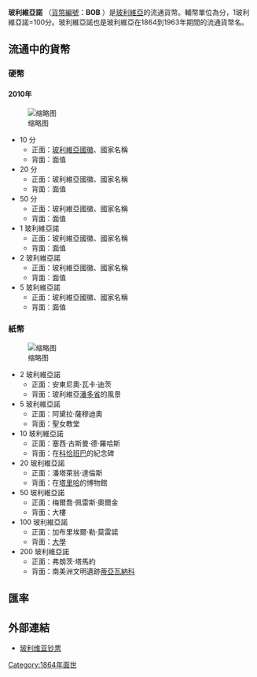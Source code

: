 '''玻利維亞諾''' （[[ISO_4217|貨幣編號]]：'''BOB''' ）是[[玻利維亞|玻利維亞]]的流通貨幣。輔幣單位為分，1玻利維亞諾=100分。玻利維亞諾也是玻利維亞在1864到1963年期間的流通貨幣名。

==流通中的貨幣==
===硬幣===
====2010年====
[[File:Bolivian_boliviano_coin_set.jpg|缩略图]]
*10 分
**正面：[[玻利維亞國徽|玻利維亞國徽]]、國家名稱
**背面：面值
*20 分
**正面：玻利維亞國徽、國家名稱
**背面：面值
*50 分
**正面：玻利維亞國徽、國家名稱
**背面：面值
*1 玻利維亞諾
**正面：玻利維亞國徽、國家名稱
**背面：面值
*2 玻利維亞諾
**正面：玻利維亞國徽、國家名稱
**背面：面值
*5 玻利維亞諾
**正面：玻利維亞國徽、國家名稱
**背面：面值

===紙幣===
[[File:Bolivian_boliviano_banknote_set.JPG|缩略图]]
*2 玻利維亞諾
**正面：安東尼奧·瓦卡·迪茨
**背面：玻利維亞[[潘多省|潘多省]]的風景
*5 玻利維亞諾
**正面：阿黛拉·薩穆迪奧
**背面：聖女教堂
*10 玻利維亞諾
**正面：塞西·古斯曼·德·羅哈斯
**背面：在[[科恰班巴|科恰班巴]]的紀念碑
*20 玻利維亞諾
**正面：潘塔萊翁·達倫斯
**背面：在[[塔里哈|塔里哈]]的博物館
*50 玻利維亞諾
**正面：梅爾喬·佩雷斯·奧爾金
**背面：大樓
*100 玻利維亞諾
**正面：加布里埃爾·勒·莫雷諾
**背面：[[大學|大學]]
*200 玻利維亞諾
**正面：弗朗茨·塔馬約
**背面：南美洲文明遺跡[[蒂亞瓦納科|蒂亞瓦納科]]
== 匯率 ==
{{Exchange Rate|BOB}}
== 外部連結 ==
{{Standard numismatics external links
| world_coin_gallery_1_url  = Bolivia
| world_coin_gallery_1_name = Bolivia
| banknote_world_1_url      = bolivia
| banknote_world_1_name     = Bolivia
| dollarization_1_url       = 
| dollarization_1_name      = 
| gfd_1_url                 = Bolivia
| gfd_1_name                = Bolivia
| gfd_data_1_url            = 6128
| gfd_data_1_name           = Bolivia Boliviano
| show_gfd_excel            = Y
}}
* [http://www.bis-ans-ende-der-welt.net/Bolivien-B-En.htm 玻利维亚钞票] {{Wayback|url=http://www.bis-ans-ende-der-welt.net/Bolivien-B-En.htm |date=20170829065327 }} {{en}}{{de}}


{{Currencies of the Americas}}

[[Category:1864年面世|Category:1864年面世]]